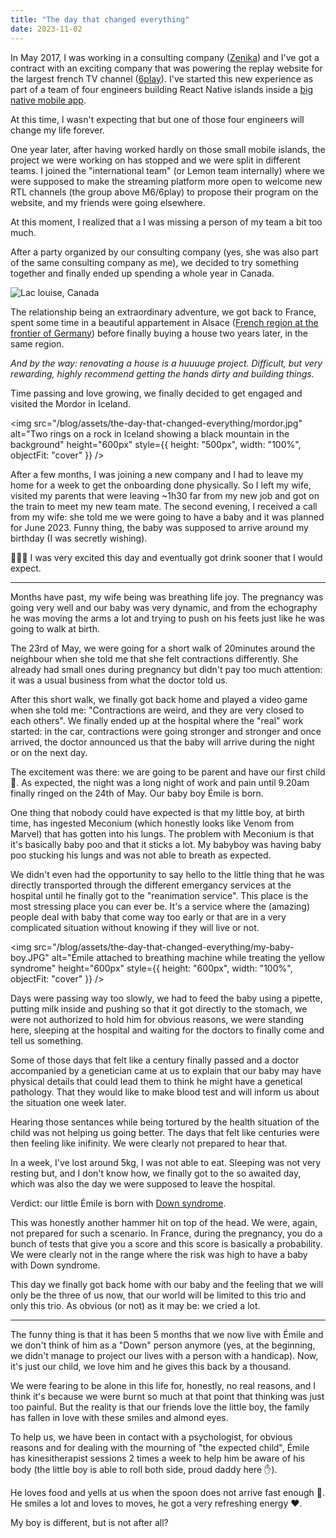 ```yaml
---
title: "The day that changed everything"
date: 2023-11-02
---
```


In May 2017, I was working in a consulting company ([Zenika](https://zenika.com/)) and I've got a contract with an exciting company that was powering the replay website for the largest french TV channel ([6play](https://www.6play.fr/)).
I've started this new experience as part of a team of four engineers building React Native islands inside a [big native mobile app](https://play.google.com/store/apps/details?id=fr.m6.m6replay).

At this time, I wasn't expecting that but one of those four engineers will change my life forever.

One year later, after having worked hardly on those small mobile islands, the project we were working on has stopped and we were split in different teams. I joined the "international team" (or Lemon team internally) where we were supposed to make the streaming platform more open to welcome new RTL channels (the group above M6/6play) to propose their program on the website, and my friends were going elsewhere.

At this moment, I realized that a I was missing a person of my team a bit too much.

After a party organized by our consulting company (yes, she was also part of the same consulting company as me), we decided to try something together and finally ended up spending a whole year in Canada.

![Lac louise, Canada](/blog/assets/the-day-that-changed-everything/canada-lake.jpeg)

The relationship being an extraordinary adventure, we got back to France, spent some time in a beautiful appartement in Alsace ([French region at the frontier of Germany](https://earth.google.com/web/@48.2490582,7.53728725,168.24619957a,396350.73471324d,35y,0h,0t,0r/data=ChAaDgoIL20vMGN4MnIYAiABOgMKATA)) before finally buying a house two years later, in the same region.

_And by the way: renovating a house is a huuuuge project. Difficult, but very rewarding, highly recommend getting the hands dirty and building things._

Time passing and love growing, we finally decided to get engaged and visited the Mordor in Iceland.

<img
  src="/blog/assets/the-day-that-changed-everything/mordor.jpg"
  alt="Two rings on a rock in Iceland showing a black mountain in the background"
  height="600px"
  style={{ height: "500px", width: "100%", objectFit: "cover" }}
/>

After a few months, I was joining a new company and I had to leave my home for a week to get the onboarding done physically. So I left my wife, visited my parents that were leaving ~1h30 far from my new job and got on the train to meet my new team mate.
The second evening, I received a call from my wife: she told me we were going to have a baby and it was planned for June 2023. Funny thing, the baby was supposed to arrive around my birthday (I was secretly wishing).

🍺🍺🍺 I was very excited this day and eventually got drink sooner that I would expect.

---

Months have past, my wife being was breathing life joy. The pregnancy was going very well and our baby was very dynamic, and from the echography he was moving the arms a lot and trying to push on his feets just like he was going to walk at birth.

The 23rd of May, we were going for a short walk of 20minutes around the neighbour when she told me that she felt contractions differently. She already had small ones during pregnancy but didn't pay too much attention: it was a usual business from what the doctor told us.

After this short walk, we finally got back home and played a video game when she told me: "Contractions are weird, and they are very closed to each others".
We finally ended up at the hospital where the "real" work started: in the car, contractions were going stronger and stronger and once arrived, the doctor announced us that the baby will arrive during the night or on the next day.

The excitement was there: we are going to be parent and have our first child 🧒. As expected, the night was a long night of work and pain until 9.20am finally ringed on the 24th of May. Our baby boy Émile is born.

One thing that nobody could have expected is that my little boy, at birth time, has ingested Meconium (which honestly looks like Venom from Marvel) that has gotten into his lungs. The problem with Meconium is that it's basically baby poo and that it sticks a lot. My babyboy was having baby poo stucking his lungs and was not able to breath as expected.

We didn't even had the opportunity to say hello to the little thing that he was directly transported through the different emergancy services at the hospital until he finally got to the "reanimation service". This place is the most stressing place you can ever be. It's a service where the (amazing) people deal with baby that come way too early or that are in a very complicated situation without knowing if they will live or not.

<img
  src="/blog/assets/the-day-that-changed-everything/my-baby-boy.JPG"
  alt="Émile attached to breathing machine while treating the yellow syndrome"
  height="600px"
  style={{ height: "600px", width: "100%", objectFit: "cover" }}
/>

Days were passing way too slowly, we had to feed the baby using a pipette, putting milk inside and pushing so that it got directly to the stomach, we were not authorized to hold him for obvious reasons, we were standing here, sleeping at the hospital and waiting for the doctors to finally come and tell us something.

Some of those days that felt like a century finally passed and a doctor accompanied by a genetician came at us to explain that our baby may have physical details that could lead them to think he might have a genetical pathology. That they would like to make blood test and will inform us about the situation one week later.

Hearing those sentances while being tortured by the health situation of the child was not helping us going better. The days that felt like centuries were then feeling like inifinity. We were clearly not prepared to hear that.

In a week, I've lost around 5kg, I was not able to eat. Sleeping was not very resting but, and I don't know how, we finally got to the so awaited day, which was also the day we were supposed to leave the hospital.

Verdict: our little Émile is born with [Down syndrome](https://en.wikipedia.org/wiki/Down_syndrome).

This was honestly another hammer hit on top of the head. We were, again, not prepared for such a scenario. In France, during the pregnancy, you do a bunch of tests that give you a score and this score is basically a probability. We were clearly not in the range where the risk was high to have a baby with Down syndrome.

This day we finally got back home with our baby and the feeling that we will only be the three of us now, that our world will be limited to this trio and only this trio. As obvious (or not) as it may be: we cried a lot.

---

The funny thing is that it has been 5 months that we now live with Émile and we don't think of him as a "Down" person anymore (yes, at the beginning, we didn't manage to project our lives with a person with a handicap).
Now, it's just our child, we love him and he gives this back by a thousand.

We were fearing to be alone in this life for, honestly, no real reasons, and I think it's because we were burnt so much at that point that thinking was just too painful. But the reality is that our friends love the little boy,
the family has fallen in love with these smiles and almond eyes.

To help us, we have been in contact with a psychologist, for obvious reasons and for dealing with the mourning of "the expected child", Émile has kinesitherapist sessions 2 times a week to help him be aware of his body (the little boy is able to roll both side, proud daddy here ✋).

He loves food and yells at us when the spoon does not arrive fast enough 🤣. He smiles a lot and loves to moves, he got a very refreshing energy ❤️.

My boy is different, but is not after all?
